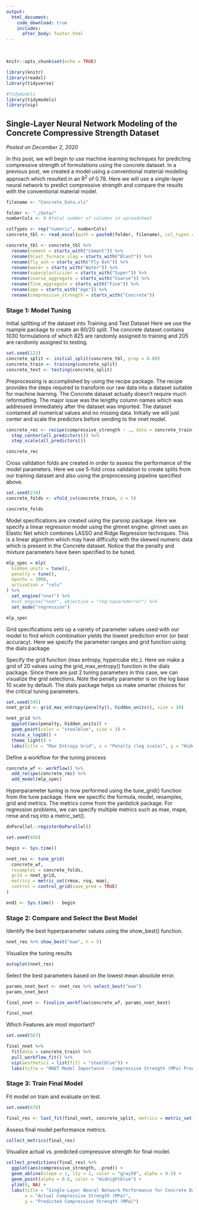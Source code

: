 ```yaml
---
output: 
  html_document:
    code_download: true
    includes:
      after_body: footer.html
---
```

<br>
```r
knitr::opts_chunk$set(echo = TRUE)
```

```r
library(knitr)
library(readxl)
library(tidyverse)

#Tidymodels
library(tidymodels)
library(vip)
```

## **Single-Layer Neural Network Modeling of the Concrete Compressive Strength Dataset**
*Posted on December 2, 2020*

In this post, we will begin to use machine learning techniques for predicting compressive strength of formulations using the concrete dataset.  In a previous post, we created a model using a conventional material modeling approach which resulted in an R^2^ of 0.78.  Here we will use a single-layer neural network to predict compressive strength and compare the results with the conventional material model.

```r
filename <- "Concrete_Data.xls"

folder <- "./data/"
numberCols <- 9 #total number of columns in spreadsheet

colTypes <- rep("numeric", numberCols)
concrete_tbl <- read_excel(path = paste0(folder, filename), col_types = colTypes)

concrete_tbl <- concrete_tbl %>%
  rename(cement = starts_with("Cement")) %>%
  rename(blast_furnace_slag = starts_with("Blast")) %>%
  rename(fly_ash = starts_with("Fly Ash")) %>%
  rename(water = starts_with("Water")) %>%
  rename(superplasticizer = starts_with("Super")) %>%
  rename(coarse_aggregate = starts_with("Coarse")) %>%
  rename(fine_aggregate = starts_with("Fine")) %>%
  rename(age = starts_with("Age")) %>%
  rename(compressive_strength = starts_with("Concrete"))
```

### Stage 1: Model Tuning

Initial splitting of the dataset into Training and Test Dataset  Here we use the rsample package to create an 80/20 split.  The concrete dataset contains 1030 formulations of which 825 are randomly assigned to training and 205 are randomly assigned to testing.
```r
set.seed(123)
concrete_split <- initial_split(concrete_tbl, prop = 0.80)
concrete_train <- training(concrete_split)
concrete_test <- testing(concrete_split)
```

Preprocessing is accomplished by using the recipe package.  The recipe provides the steps required to transform our raw data into a dataset suitable for machine learning.  The Concrete dataset actually doesn't require much reformatting.  The major issue was the lengthy column names which was addressed immediately after the dataset was imported.  The dataset contained all numerical values and no missing data.  Initially we will just center and scale the predictors before sending to the nnet model.
```r
concrete_rec <- recipe(compressive_strength ~ ., data = concrete_train) %>%
  step_center(all_predictors()) %>%
  step_scale(all_predictors())

concrete_rec
```

Cross validation folds are created in order to assess the performance of the model parameters.  Here we use 5-fold cross validation to create splits from our training dataset and also using the preprocessing pipeline specified above.
```r
set.seed(234)
concrete_folds <- vfold_cv(concrete_train, v = 5)

concrete_folds
```

Model specifications are created using the parsnip package.  Here we specify a linear regression model using the glmnet engine.  glmnet uses an Elastic Net which combines LASSO and Ridge Regression techniques.  This is a linear algorithm which may have difficulty with the skewed numeric data which is present in the Concrete dataset.  Notice that the penalty and mixture parameters have been specified to be tuned.
```r
mlp_spec = mlp(
  hidden_units = tune(),
  penalty = tune(),
  epochs = 3000,
  activation = "relu"
) %>%
  set_engine("nnet") %>%
  #set_engine("nnet", objective = "reg:squarederror") %>%
  set_mode("regression")

mlp_spec
```
Grid specifications sets up a variety of parameter values used with our model to find which combination yields the lowest prediction error (or best accuracy).  Here we specify the parameter ranges and grid function using the dials package.

Specify the grid function (max entropy, hypercube etc.).  Here we make a grid of 20 values using the grid_max_entropy() function in the dials package.  Since there are just 2 tuning parameters in this case, we can visualize the grid selections.  Note the penalty parameter is on the log base 10 scale by default.  The dials package helps us make smarter choices for the critical tuning parameters.
```r
set.seed(345)
nnet_grid <- grid_max_entropy(penalty(), hidden_units(), size = 20)

nnet_grid %>%
  ggplot(aes(penalty, hidden_units)) +
  geom_point(color = "steelblue", size = 3) +
  scale_x_log10() +
  theme_light() +
  labs(title = "Max Entropy Grid", x = "Penalty (log scale)", y = "Hidden Units")
```

Define a workflow for the tuning process
```r
concrete_wf <- workflow() %>%
  add_recipe(concrete_rec) %>%
  add_model(mlp_spec)
```

Hyperparameter tuning is now performed using the tune_grid() function from the tune package.  Here we specific the formula, model, resamples, grid and metrics.  The metrics come from the yardstick package. For regression problems, we can specify multiple metrics such as mae, mape, rmse and rsq into a metric_set().
```r
doParallel::registerDoParallel()

set.seed(456)

begin <- Sys.time()

nnet_res <- tune_grid(
  concrete_wf,
  resamples = concrete_folds,
  grid = nnet_grid,
  metrics = metric_set(rmse, rsq, mae),
  control = control_grid(save_pred = TRUE)
)

end1 <- Sys.time() - begin
```


### Stage 2: Compare and Select the Best Model

Identify the best hyperparameter values using the show_best() function.
```r
nnet_res %>% show_best("mae", n = 5)
```
Visualize the tuning results
```r
autoplot(nnet_res)
```

Select the best parameters based on the lowest mean absolute error.
```r
params_nnet_best <- nnet_res %>% select_best("mae")
params_nnet_best
```

```r
final_nnet <- finalize_workflow(concrete_wf, params_nnet_best)

final_nnet
```
Which Features are most important?
```r
set.seed(567)

final_nnet %>%
  fit(data = concrete_train) %>%
  pull_workflow_fit() %>%
  vip(aesthetics = list(fill = "steelblue")) +
  labs(title = "NNET Model Importance - Compressive Strength (MPa) Prediction")
```

### Stage 3: Train Final Model

Fit model on train and evaluate on test.
```r
set.seed(678)

final_res <- last_fit(final_nnet, concrete_split, metrics = metric_set(rmse, rsq, mae))
```

Assess final model performance metrics.
```r
collect_metrics(final_res)
```

Visualize actual vs. predicted compressive strength for final model.
```r
collect_predictions(final_res) %>%
  ggplot(aes(compressive_strength, .pred)) +
  geom_abline(slope = 1, lty = 2, color = "gray50", alpha = 0.5) +
  geom_point(alpha = 0.6, color = "midnightblue") +
  ylim(0, NA) +
  labs(title = "Single-Layer Neural Network Performance for Concrete Dataset", 
       x = "Actual Compressive Strength (MPa)", 
       y = "Predicted Compressive Strength (MPa)")
```

